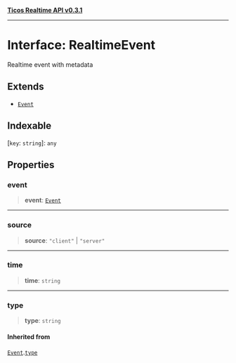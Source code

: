 [**Ticos Realtime API v0.3.1**](../index.mdx)

***

# Interface: RealtimeEvent

Realtime event with metadata

## Extends

- [`Event`](Event.mdx)

## Indexable

\[`key`: `string`\]: `any`

## Properties

### event

> **event**: [`Event`](Event.mdx)

***

### source

> **source**: `"client"` \| `"server"`

***

### time

> **time**: `string`

***

### type

> **type**: `string`

#### Inherited from

[`Event`](Event.mdx).[`type`](Event.mdx#type)
